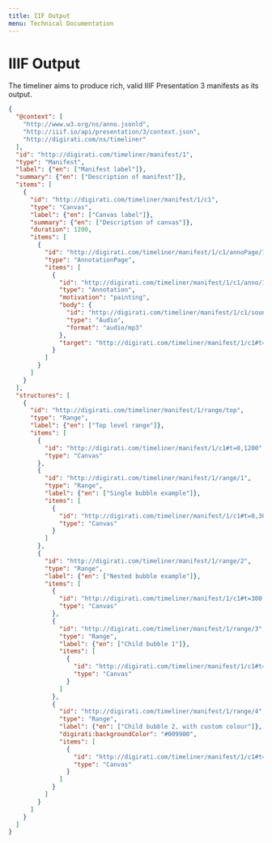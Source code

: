 ```yaml
---
title: IIF Output
menu: Technical Documentation
---
```


# IIIF Output
The timeliner aims to produce rich, valid IIIF Presentation 3 manifests as its output. 

```json
{
  "@context": [
    "http://www.w3.org/ns/anno.jsonld",
    "http://iiif.io/api/presentation/3/context.json",
    "http://digirati.com/ns/timeliner"
  ],
  "id": "http://digirati.com/timeliner/manifest/1",
  "type": "Manifest",
  "label": {"en": ["Manifest label"]},
  "summary": {"en": ["Description of manifest"]},
  "items": [
    {
      "id": "http://digirati.com/timeliner/manifest/1/c1",
      "type": "Canvas",
      "label": {"en": ["Canvas label"]},
      "summary": {"en": ["Description of canvas"]},
      "duration": 1200,
      "items": [
        {
          "id": "http://digirati.com/timeliner/manifest/1/c1/annoPage/1",
          "type": "AnnotationPage",
          "items": [
            {
              "id": "http://digirati.com/timeliner/manifest/1/c1/anno/1",
              "type": "Annotation",
              "motivation": "painting",
              "body": {
                "id": "http://digirati.com/timeliner/manifest/1/c1/sound.mp3",
                "type": "Audio",
                "format": "audio/mp3"
              },
              "target": "http://digirati.com/timeliner/manifest/1/c1#t=0,1200"
            }
          ]
        }
      ]
    }
  ],
  "structures": [
    {
      "id": "http://digirati.com/timeliner/manifest/1/range/top",
      "type": "Range",
      "label": {"en": ["Top level range"]},
      "items": [
        {
          "id": "http://digirati.com/timeliner/manifest/1/c1#t=0,1200",
          "type": "Canvas"
        },
        {
          "id": "http://digirati.com/timeliner/manifest/1/range/1",
          "type": "Range",
          "label": {"en": ["Single bubble example"]},
          "items": [
            {
              "id": "http://digirati.com/timeliner/manifest/1/c1#t=0,300",
              "type": "Canvas"
            }  
          ]
        },
        {
          "id": "http://digirati.com/timeliner/manifest/1/range/2",
          "type": "Range",
          "label": {"en": ["Nested bubble example"]},
          "items": [
            {
              "id": "http://digirati.com/timeliner/manifest/1/c1#t=300,1200",
              "type": "Canvas"
            },
            {
              "id": "http://digirati.com/timeliner/manifest/1/range/3",
              "type": "Range",
              "label": {"en": ["Child bubble 1"]},
              "items": [
                {
                  "id": "http://digirati.com/timeliner/manifest/1/c1#t=300,1000",
                  "type": "Canvas"
                }  
              ]
            },
            {
              "id": "http://digirati.com/timeliner/manifest/1/range/4",
              "type": "Range",
              "label": {"en": ["Child bubble 2, with custom colour"]},
              "digirati:backgroundColor": "#009900",
              "items": [
                {
                  "id": "http://digirati.com/timeliner/manifest/1/c1#t=1000,1200",
                  "type": "Canvas"
                }  
              ]
            }  
          ]
        }
      ]
    }
  ]
}
```